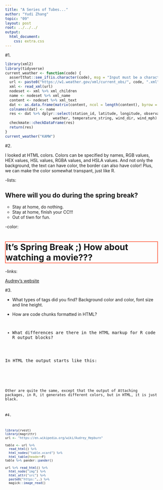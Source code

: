 ```yaml
---
title: "A Series of Tubes..."
author: "Yudi Zhang"
topic: "09"
layout: post
root: ../../../
output: 
  html_document: 
    css: extra.css
---
```


#1.

```r
library(xml2)
library(tidyverse)
current_weather <- function(code) {
  assertthat::see_if(is.character(code), msg = "Input must be a character")
  url <- paste0("https://w1.weather.gov/xml/current_obs/", code, ".xml")
  xml <- read_xml(url)
  nodeset <- xml %>% xml_children 
  name <- nodeset %>% xml_name
  content <- nodeset %>% xml_text
  dat <- as.data.frame(matrix(content, ncol = length(content), byrow = T), stringsAsFactors = F)
  colnames(dat) <- name
  res <- dat %>% dplyr::select(station_id, latitude, longitude, observation_time, 
                      weather, temperature_string, wind_dir, wind_mph)
  checkmate::checkDataFrame(res)
  return(res)
}
current_weather("KAMW")
```

#2. 

I looked at HTML colors. Colors can be specified by names, RGB values, HEX values, HSL values, RGBA values, and HSLA values. And not only the background, the text can have color, the border can also have color! Plus, we can make the color somewhat transpant, just like R.

-lists:

<html>
<body>

<h2>Where will you do during the spring break?</h2>

<ul style="list-style-type:circle;">
  <li>Stay at home, do nothing.</li>
  <li>Stay at home, finish your CC!!!</li>
  <li>Out of tiwn for fun.</li>
</ul>  

</body>
</html>

-color:

<h1 style="border: 2px solid Tomato;">It's Spring Break ;) How about watching a movie???</h1>

-links:

<a href="https://en.wikipedia.org/wiki/Audrey_Hepburn" target="_blank">Audrey's website</a>

#3.

- What types of tags did you find? 
Background color and color, font size and line height.

- How are code chunks formatted in HTML?

<pre class="r">

- What differences are there in the HTML markup for R code chunks and R output blocks?

In HTML the output starts like this:

<pre>
<code class="hljs">

Other are quite the same, except that the output of Attaching packages, in R, it generates different colors, but in HTML, it is just black.

#4.

```r
library(rvest)
library(magrittr)
url <- "https://en.wikipedia.org/wiki/Audrey_Hepburn"

table <- url %>% 
  read_html() %>% 
  html_nodes("table.vcard") %>%
  html_table(header=F) 
table %>% pander::pander()

url %>% read_html() %>% 
  html_node("img") %>% 
  html_attr("src") %>%
  paste0("https:",.) %>%
  magick::image_read()
```


